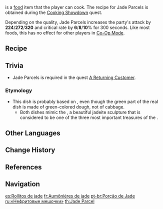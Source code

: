 {{Food Infobox
|id              = 108069
|name            = Jade Parcels
|description     = An exquisite-looking dish.
|desc_suspicious = Food ingredients of different degrees of doneness are wrapped in shriveled vegetables. It looks depressing to say the least.
|desc_basic      = The ham's sweetness is locked inside the fresh vegetables, drizzled with a spicy broth. Delicious is an understatement.
|desc_delicious  = The sweetness of ham and the crisp lotus seeds are a match made in heaven. The aromatic broth pours down like the dawning light, caressing your tongue with an unworldly delicious taste.
|type            = ATK-Boosting Dishes
|effectType      = ATK Up
|effect          = Increases all party members' ATK by (var1) and CRIT Rate by (var2)% for 300s.
|eff_att1        = ATK
|eff_att2        = CRIT Rate
|eff_suspicious1 = 224
|eff_suspicious2 = 6
|eff_basic1      = 272
|eff_basic2      = 8
|eff_delicious1  = 320
|eff_delicious2  = 10
|rarity          = 4
|region          = Liyue
|recipe          = Obtained during [[Cooking Showdown]] Quest
}}
{{Lang|'''Jade Parcels'''|zh=翡玉什锦袋|zh_rm=Fěiyù Shíjǐn Dài|zh_tl=Jadeite Assorted Parcels}} is a [[food]] item that the player can cook. The recipe for Jade Parcels is obtained during the [[Cooking Showdown]] quest.

Depending on the quality, Jade Parcels increases the party's attack by '''224'''/'''272'''/'''320''' and critical rate by '''6'''/'''8'''/'''10'''% for 300 seconds. Like most foods, this has no effect for other players in [[Co-Op Mode]].

==Recipe==
{{Recipe
|type = Cooking
|Lotus Head = 3
|Jueyun Chili = 2
|Cabbage = 2
|Ham = 1
|sort = Lotus Head,Jueyun Chili,Cabbage,Ham
}}

==Trivia==
*Jade Parcels is required in the quest [[A Returning Customer]].

===Etymology===
*This dish is probably based on {{Lang|jade cabbage dumplings|zh=翡翠白菜饺子|zh_rm=fěicuì báicài jiǎozi|zh_lit=jadeite Chinese cabbage dumplings}}, even though the green part of the real dish is made of green-colored dough, not of cabbage.
**Both dishes mimic the {{w|Jadeite Cabbage}}, a beautiful jadeite sculpture that is considered to be one of the three most important treasures of the {{w|National Palace Museum}}.

==Other Languages==
{{Other Languages
|en      = Jade Parcels
|zhs     = 翡玉什锦袋
|zhs_rm  = Fěiyù Shíjǐn Dài
|zht     = 翡玉什錦袋
|zht_rm  = Fěiyù Shíjǐn Dài
|zh_tl   = Jade Assorted Parcels
|ja      = 翠玉福袋
|ja_rm   = Suigyoku Fukubukuro
|ja_tl   = Jade Mystery Bag
|ko      = {{tt|비옥야채|翡玉野菜}}쌈
|ko_rm   = Bi'okyachaessam
|ko_tl   = Jade Vegetables {{w|Ssam}}
|es      = Rollitos de jade
|es_tl   = Small Jade Rolls
|fr      = Aumônières de jade
|fr_tl   = Jade Parcels
|ru      = «Нефритовые мешочки»
|ru_tl   = "Jade Pouches"
|th      = Jade Parcel
|vi      = Túi Thập Cẩm Phỉ Ngọc
|vi_tl   = 
|de      = Gefüllte Jadetaschen
|de_tl   = Filled Jade Pockets
|id      = Jade Parcel
|pt      = Porção de Jade
|pt_tl   = 
}}

==Change History==
{{Change History|1.0}}

==References==
{{Reflist}}

==Navigation==
{{Food Navbox}}

[[es:Rollitos de jade]]
[[fr:Aumônières de jade]]
[[pt-br:Porção de Jade]]
[[ru:«Нефритовые мешочки»]]
[[th:Jade Parcel]]